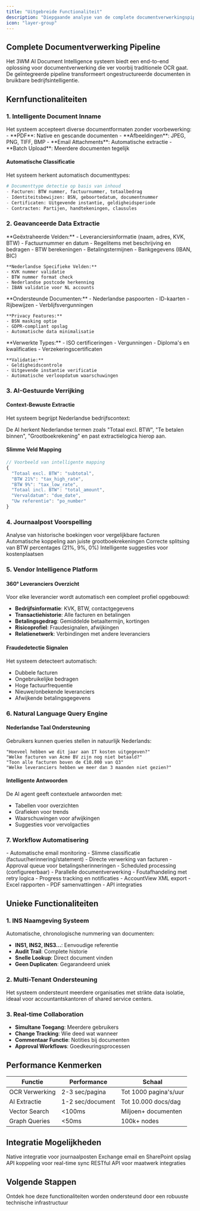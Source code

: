 ```yaml
---
title: "Uitgebreide Functionaliteit"
description: "Diepgaande analyse van de complete documentverwerkingspipeline"
icon: "layer-group"
---
```


## Complete Documentverwerking Pipeline

Het 3WM AI Document Intelligence systeem biedt een end-to-end oplossing voor documentverwerking die ver voorbij traditionele OCR gaat. De geïntegreerde pipeline transformeert ongestructureerde documenten in bruikbare bedrijfsintelligentie.

## Kernfunctionaliteiten

### 1. Intelligente Document Inname

<Card title="Multi-Format Ondersteuning" icon="file-import">
  Het systeem accepteert diverse documentformaten zonder voorbewerking:
  - **PDF**: Native en gescande documenten
  - **Afbeeldingen**: JPEG, PNG, TIFF, BMP
  - **Email Attachments**: Automatische extractie
  - **Batch Upload**: Meerdere documenten tegelijk
</Card>

#### Automatische Classificatie

Het systeem herkent automatisch documenttypes:

```python
# Documenttype detectie op basis van inhoud
- Facturen: BTW nummer, factuurnummer, totaalbedrag
- Identiteitsbewijzen: BSN, geboortedatum, documentnummer  
- Certificaten: Uitgevende instantie, geldigheidsperiode
- Contracten: Partijen, handtekeningen, clausules
```

### 2. Geavanceerde Data Extractie

<AccordionGroup>
  <Accordion title="Factuur Extractie" icon="file-invoice">
    **Geëxtraheerde Velden:**
    - Leveranciersinformatie (naam, adres, KVK, BTW)
    - Factuurnummer en datum
    - Regelitems met beschrijving en bedragen
    - BTW berekeningen
    - Betalingstermijnen
    - Bankgegevens (IBAN, BIC)
    
    **Nederlandse Specifieke Velden:**
    - KVK nummer validatie
    - BTW nummer format check
    - Nederlandse postcode herkenning
    - IBAN validatie voor NL accounts
  </Accordion>
  
  <Accordion title="Identiteitsdocumenten" icon="id-card">
    **Ondersteunde Documenten:**
    - Nederlandse paspoorten
    - ID-kaarten
    - Rijbewijzen
    - Verblijfsvergunningen
    
    **Privacy Features:**
    - BSN masking optie
    - GDPR-compliant opslag
    - Automatische data minimalisatie
  </Accordion>
  
  <Accordion title="Bedrijfscertificaten" icon="certificate">
    **Verwerkte Types:**
    - ISO certificeringen
    - Vergunningen
    - Diploma's en kwalificaties
    - Verzekeringscertificaten
    
    **Validatie:**
    - Geldigheidscontrole
    - Uitgevende instantie verificatie
    - Automatische verloopdatum waarschuwingen
  </Accordion>
</AccordionGroup>

### 3. AI-Gestuurde Verrijking

#### Context-Bewuste Extractie

Het systeem begrijpt Nederlandse bedrijfscontext:

<Note>
  De AI herkent Nederlandse termen zoals "Totaal excl. BTW", "Te betalen binnen", "Grootboekrekening" en past extractielogica hierop aan.
</Note>

#### Slimme Veld Mapping

```javascript
// Voorbeeld van intelligente mapping
{
  "Totaal excl. BTW": "subtotal",
  "BTW 21%": "tax_high_rate",
  "BTW 9%": "tax_low_rate", 
  "Totaal incl. BTW": "total_amount",
  "Vervaldatum": "due_date",
  "Uw referentie": "po_number"
}
```

### 4. Journaalpost Voorspelling

<Steps>
  <Step title="Patroon Herkenning">
    Analyse van historische boekingen voor vergelijkbare facturen
  </Step>
  
  <Step title="Grootboek Mapping">
    Automatische koppeling aan juiste grootboekrekeningen
  </Step>
  
  <Step title="BTW Verwerking">
    Correcte splitsing van BTW percentages (21%, 9%, 0%)
  </Step>
  
  <Step title="Kostenplaats Toewijzing">
    Intelligente suggesties voor kostenplaatsen
  </Step>
</Steps>

### 5. Vendor Intelligence Platform

#### 360° Leveranciers Overzicht

<Card title="Leveranciers Dashboard" icon="users-gear">
  Voor elke leverancier wordt automatisch een compleet profiel opgebouwd:
  
  - **Bedrijfsinformatie**: KVK, BTW, contactgegevens
  - **Transactiehistorie**: Alle facturen en betalingen
  - **Betalingsgedrag**: Gemiddelde betaaltermijn, kortingen
  - **Risicoprofiel**: Fraudesignalen, afwijkingen
  - **Relatienetwerk**: Verbindingen met andere leveranciers
</Card>

#### Fraudedetectie Signalen

Het systeem detecteert automatisch:
- Dubbele facturen
- Ongebruikelijke bedragen
- Hoge factuurfrequentie
- Nieuwe/onbekende leveranciers
- Afwijkende betalingsgegevens

### 6. Natural Language Query Engine

#### Nederlandse Taal Ondersteuning

Gebruikers kunnen queries stellen in natuurlijk Nederlands:

```
"Hoeveel hebben we dit jaar aan IT kosten uitgegeven?"
"Welke facturen van Acme BV zijn nog niet betaald?"
"Toon alle facturen boven de €10.000 van Q3"
"Welke leveranciers hebben we meer dan 3 maanden niet gezien?"
```

#### Intelligente Antwoorden

De AI agent geeft contextuele antwoorden met:
- Tabellen voor overzichten
- Grafieken voor trends
- Waarschuwingen voor afwijkingen
- Suggesties voor vervolgacties

### 7. Workflow Automatisering

<AccordionGroup>
  <Accordion title="Email Integratie" icon="envelope">
    - Automatische email monitoring
    - Slimme classificatie (factuur/herinnering/statement)
    - Directe verwerking van facturen
    - Approval queue voor betalingsherinneringen
  </Accordion>
  
  <Accordion title="Batch Verwerking" icon="layer-group">
    - Scheduled processing (configureerbaar)
    - Parallelle documentverwerking
    - Foutafhandeling met retry logica
    - Progress tracking en notificaties
  </Accordion>
  
  <Accordion title="Export Mogelijkheden" icon="file-export">
    - AccountView XML export
    - Excel rapporten
    - PDF samenvattingen
    - API integraties
  </Accordion>
</AccordionGroup>

## Unieke Functionaliteiten

### 1. INS Naamgeving Systeem

Automatische, chronologische nummering van documenten:
- **INS1, INS2, INS3...**: Eenvoudige referentie
- **Audit Trail**: Complete historie
- **Snelle Lookup**: Direct document vinden
- **Geen Duplicaten**: Gegarandeerd uniek

### 2. Multi-Tenant Ondersteuning

<Note>
  Het systeem ondersteunt meerdere organisaties met strikte data isolatie, ideaal voor accountantskantoren of shared service centers.
</Note>

### 3. Real-time Collaboration

- **Simultane Toegang**: Meerdere gebruikers
- **Change Tracking**: Wie deed wat wanneer
- **Commentaar Functie**: Notities bij documenten
- **Approval Workflows**: Goedkeuringsprocessen

## Performance Kenmerken

| Functie | Performance | Schaal |
|---------|------------|--------|
| OCR Verwerking | 2-3 sec/pagina | Tot 1000 pagina's/uur |
| AI Extractie | 1-2 sec/document | Tot 10.000 docs/dag |
| Vector Search | &lt;100ms | Miljoen+ documenten |
| Graph Queries | &lt;50ms | 100k+ nodes |

## Integratie Mogelijkheden

<CardGroup cols={2}>
  <Card title="AccountView" icon="calculator">
    Native integratie voor journaalposten
  </Card>
  
  <Card title="Microsoft 365" icon="microsoft">
    Exchange email en SharePoint opslag
  </Card>
  
  <Card title="Exact Online" icon="coins">
    API koppeling voor real-time sync
  </Card>
  
  <Card title="Custom API's" icon="code">
    RESTful API voor maatwerk integraties
  </Card>
</CardGroup>

## Volgende Stappen

<Card title="Bekijk de Infrastructuur" icon="server" href="/3wm-project/sterke-punten/infrastructuur">
  Ontdek hoe deze functionaliteiten worden ondersteund door een robuuste technische infrastructuur
</Card> 